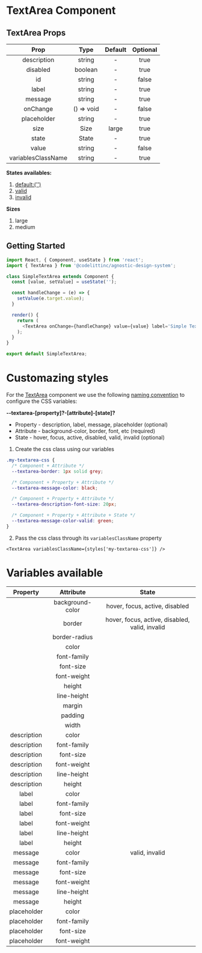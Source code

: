 # TextArea Component

## TextArea Props

|        Prop        |    Type    | Default | Optional |
| :----------------: | :--------: | :-----: | :------: |
|    description     |   string   |    -    |   true   |
|      disabled      |  boolean   |    -    |   true   |
|         id         |   string   |    -    |  false   |
|       label        |   string   |    -    |   true   |
|      message       |   string   |    -    |   true   |
|      onChange      | () => void |    -    |  false   |
|    placeholder     |   string   |    -    |   true   |
|        size        |    Size    |  large  |   true   |
|       state        |   State    |    -    |   true   |
|       value        |   string   |    -    |  false   |
| variablesClassName |   string   |    -    |   true   |

**States availables:**

1. [default:('')](https://design-system.codelitt.dev/?path=/story/components-text-area--default)
2. [valid](https://design-system.codelitt.dev/?path=/story/components-text-area--positive)
3. [invalid](https://design-system.codelitt.dev/?path=/story/components-text-area--negative)

**Sizes**

1. large
2. medium

## Getting Started

```javascript
import React, { Component, useState } from 'react';
import { TextArea } from '@codelittinc/agnostic-design-system';

class SimpleTextArea extends Component {
  const [value, setValue] = useState('');

  const handleChange = (e) => {
    setValue(e.target.value);
  }

  render() {
    return (
      <TextArea onChange={handleChange} value={value} label='Simple TextArea' placeholder='Enter Text' />
    );
  }
}

export default SimpleTextArea;

```

# Customazing styles

For the [TextArea](https://design-system.codelitt.dev/?path=/story/components-text-area--default) component we use the following [naming convention](https://design-system.codelitt.dev/?path=/story/welcome-customizing-styles--page) to configure the CSS variables:

**--textarea-[property]?-[attribute]-[state]?**

- Property - description, label, message, placeholder (optional)
- Attribute - background-color, border, font, etc (required)
- State - hover, focus, active, disabled, valid, invalid (optional)

1. Create the css class using our variables

```css
.my-textarea-css {
  /* Component + Attribute */
  --textarea-border: 1px solid grey;

  /* Component + Property + Attribute */
  --textarea-message-color: black;

  /* Component + Property + Attribute */
  --textarea-description-font-size: 20px;

  /* Component + Property + Attribute + State */
  --textarea-message-color-valid: green;
}
```

2. Pass the css class through its `variablesClassName` property

`<TextArea variablesClassName={styles['my-textarea-css']} />`

# Variables available

|  Property   |    Attribute     |                     State                      |
| :---------: | :--------------: | :--------------------------------------------: |
|             | background-color |         hover, focus, active, disabled         |
|             |      border      | hover, focus, active, disabled, valid, invalid |
|             |  border-radius   |                                                |
|             |      color       |                                                |
|             |   font-family    |                                                |
|             |    font-size     |                                                |
|             |   font-weight    |                                                |
|             |      height      |                                                |
|             |   line-height    |                                                |
|             |      margin      |                                                |
|             |     padding      |                                                |
|             |      width       |                                                |
| description |      color       |                                                |
| description |   font-family    |                                                |
| description |    font-size     |                                                |
| description |   font-weight    |                                                |
| description |   line-height    |                                                |
| description |      height      |                                                |
|    label    |      color       |                                                |
|    label    |   font-family    |                                                |
|    label    |    font-size     |                                                |
|    label    |   font-weight    |                                                |
|    label    |   line-height    |                                                |
|    label    |      height      |                                                |
|   message   |      color       |                 valid, invalid                 |
|   message   |   font-family    |                                                |
|   message   |    font-size     |                                                |
|   message   |   font-weight    |                                                |
|   message   |   line-height    |                                                |
|   message   |      height      |                                                |
| placeholder |      color       |                                                |
| placeholder |   font-family    |                                                |
| placeholder |    font-size     |                                                |
| placeholder |   font-weight    |                                                |
